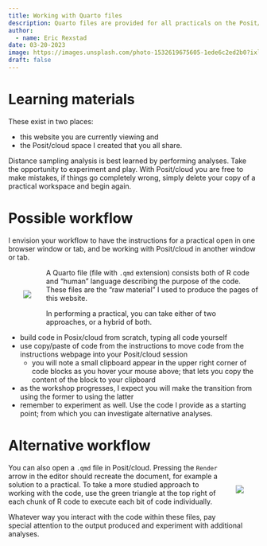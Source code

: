 ```yaml
---
title: Working with Quarto files
description: Quarto files are provided for all practicals on the Posit/cloud workspace.
author: 
  - name: Eric Rexstad
date: 03-20-2023
image: https://images.unsplash.com/photo-1532619675605-1ede6c2ed2b0?ixlib=rb-4.0.3&ixid=MnwxMjA3fDB8MHxzZWFyY2h8Mnx8YW5hbHlzaXN8ZW58MHx8MHx8&auto=format&fit=crop&w=400&q=60
draft: false
---
```


# Learning materials 

These exist in two places:

- this website you are currently viewing and
- the Posit/cloud space I created that you all share.

Distance sampling analysis is best learned by performing analyses. Take the opportunity to experiment and play. With Posit/cloud you are free to make mistakes, if things go completely wrong, simply delete your copy of a practical workspace and begin again.

# Possible workflow

I envision your workflow to have the instructions for a practical open in one browser window or tab, and be working with Posit/cloud in another window or tab.

<div>
<div style="float: left; position: relative; top: 0px; padding: 30px;">
![](clipboard.png)
</div>

A Quarto file (file with `.qmd` extension) consists both of R code and "human" language describing the purpose of the code. These files are the "raw material" I used to produce the pages of this website.

In performing a practical, you can take either of two approaches, or a hybrid of both.

- build code in Posix/cloud from scratch, typing all code yourself
- use copy/paste of code from the instructions to move code from the instructions webpage into your Posit/cloud session
  - you will note a small clipboard appear in the upper right corner of code blocks as you hover your mouse above; that lets you copy the content of the block to your clipboard
- as the workshop progresses, I expect you will make the transition from using the former to using the latter
- remember to experiment as well. Use the code I provide as a starting point; from which you can investigate alternative analyses.

# Alternative workflow


<div>
<div style="float: right; position: relative; top: 0px; padding: 30px;">
![](qmd.png)
</div>

You can also open a `.qmd` file in Posit/cloud. Pressing the `Render` arrow in the editor should recreate the document, for example a solution to a practical. To take a more studied approach to working with the code, use the green triangle at the top right of each chunk of R code to execute each bit of code individually.

Whatever way you interact with the code within these files, pay special attention to the output produced and experiment with additional analyses.